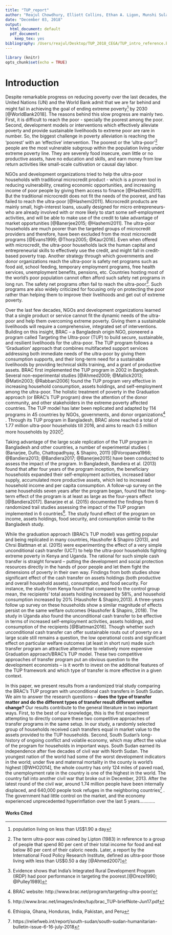 ```yaml
---
title: "TUP_report"
author: "Reajul Chowdhury, Elliott Collins, Ethan A. Ligon, Munshi Sulaiman"
date: "December 03, 2018"
output:
  html_document: default
  pdf_document:
    keep_tex: yes
bibliography: /Users/reajul/Desktop/TUP_2018_CEGA/TUP_intro_reference.bib
---
```


```r
library (knitr)
opts_chunk$set(echo = TRUE)
```

# Introduction
Despite remarkable progress on reducing poverty over the last decades, the United Nations (UN) and the World Bank admit that we are far behind and might fail in achieving the goal of ending extreme poverty^[population living on less than US$1.90 a day] by 2030 [@WorldBank2018]. The reasons behind this slow progress are mainly two. First, it is difficult to reach the poor - specially the poorest among the poor. Second, development models or interventions which effectively alleviate poverty and provide sustainable livelihoods to extreme poor are rare in number. So, the biggest challenge in poverty alleviation is reaching the ‘poorest’ with an ‘effective’ intervention. The poorest or the ‘ultra-poor’^[The term ultra-poor was coined by Lipton (1983) in reference to a group of people that spend 80 per cent of their total income for food and eat below 80 per cent of their caloric needs. Later, a report by the International Food Policy Research Institute, defined as ultra-poor those living with less than US$0.50 a day [@Ahmed2007]] people are the most vulnerable subgroup within the population living under extreme poverty line. They are severely food insecure, own little or no productive assets, have no education and skills, and earn money from low return activities like small-scale cultivation or causal day labor.


NGOs and development organizations tried to help the ultra-poor households with traditional microcredit product - which is a proven tool in reducing vulnerability, creating economic opportunities, and increasing income of poor people by giving them access to finance [@Hashemi2011]. But the traditional microcredit does not fit the needs of the poorest, and has failed to reach the ultra-poor [@Hashemi2011]. Microcredit products are mainly small, high-interest loans, usually designed for micro entrepreneurs- who are already involved with or more likely to start some self-employment activities, and will be able to make use of the credit to take advantage of market opportunities [@Banerjee2015; @Hashemi2011]. The ultra-poor households are much poorer than the targeted groups of microcredit providers and therefore, have been excluded from the  most microcredit programs [@Evans1999; @Thorp2005; @Kaur2016]. Even when offered with microcredit, the ultra-poor households lack the human capital and entrepreneurial skills to effectively use the credit, and might fall in credit-based poverty trap. Another strategy through which governments and donor organizations reach the ultra-poor is safety net programs such as food aid, school feeding, temporary employment programs, free health services, unemployment benefits, pensions, etc. Countries hosting most of the world’s poor population cannot often afford such safety net programs in long run. The safety net programs often fail to reach the ultra-poor^[Evidence shows that India’s Integrated Rural Development Program (IRDP) had poor performance in targeting the poorest.[@Dreze1990; @Pulley1989]]. Such programs are also widely criticized for focusing only on protecting the poor rather than helping them to improve their livelihoods and get out of extreme poverty. 


Over the last few decades, NGOs and development organizations learned that a single product or service cannot fit the dynamic needs of the ultra-poor and help them overcoming extreme poverty. Giving them a sustainable livelihoods will require a comprehensive, integrated set of interventions. Building on this insight, BRAC – a Bangladesh origin NGO, pioneered a program called Targeting the Ultra-poor (TUP) to build secure, sustainable, and resilient livelihoods for the ultra-poor. The TUP program follows a ‘Graduation’ approach that combines multifaceted support services addressing both immediate needs of the ultra-poor by giving them consumption supports, and their long-term need for a sustainable livelihoods by providing technical skills training, and a grant of productive assets. BRAC first implemented the TUP program in 2002 in Bangladesh. Several non-experimental studies [@Ahmed2009; @Mallick2013; @Matin2003; @Rabbani2006]  found the TUP program very effective in increasing household consumption, assets holdings, and self-employment among the ultra-poor. The holistic treatment of poverty in the Graduation approach (or BRAC’s TUP program) drew the attention of the donor community, and other stakeholders in the extreme poverty affected countries. The TUP model has later been replicated and adapted by 114 programs in 45 countries by NGOs, governments, and donor organizations^[BRAC website: http://www.brac.net/program/targeting-ultra-poor/] . Through its TUP program in Bangladesh, BRAC alone reached a total of 1.77 million ultra-poor households till 2016, and aims to reach 0.5 million more households by 2020^[http://www.brac.net/images/index/tup/brac_TUP-briefNote-Jun17.pdf]. 


Taking advantage of the large scale replication of the TUP program in Bangladesh and other countries, a number of experimental studies ( (Banarjee, Duflo, Chattopadhyay, & Shapiro, 2011) [@Voropaeva1966; @Bandiera2013; @Bandiera2017; @Banerjee2015] have been conducted to assess the impact of the program. In Bangladesh, Bandiera et al. (2013) found that after four years of the program inception, the beneficiary households expanded their self-employment activities, increased labor supply, accumulated more productive assets, which led to increased household income and per capita consumption. A follow-up survey on the same households seven years after the program began, found that the long-term effect of the program is at least as large as the four-years effect [@Bandiera2017]. Banarjee et al. (2015) documented the findings from 6 randomized trail studies assessing the impact of the TUP program implemented in 6 countries^[Ethiopia, Ghana, Honduras, India, Pakistan, and Peru]. The study found effect of the program on income, assets holdings, food security, and consumption similar to the Bangladesh study. 


While the graduation approach (BRAC’s TUP model) was getting popular and being replicated in many countries, Haushofer & Shapiro (2013), and Chrsi Blattman et al. (2015) were experimenting the effect of a very simple unconditional cash transfer (UCT) to help the ultra-poor households fighting extreme poverty in Kenya and Uganda. The rational for such simple cash transfer is straight forward – putting the development and social protection resources directly in the hands of poor people and let them fight the dimensions of poverty in their own way. Findings from both studies show significant effect of the cash transfer on assets holdings (both productive and overall household assets), consumption, and food security. For instance, the study from Kenya found that compared to the control group mean, the recipients’  total assets holding increased by 58%, and household consumption increased by 20% (Haushofer & Shapiro,2013). A three-years follow up survey on these households show a similar magnitude of effects persist on the same welfare outcomes (Haushofer & Shapiro, 2018). The study in Uganda also found the unconditional cash transfer to be effective in terms of increased self-employment activities, assets holdings, and consumption of the recipients [@Blattman2016]. Though whether such unconditional cash transfer can offer sustainable routs out of poverty on a large scale still remains a question, the low operational costs and significant effect on particular welfare outcomes (at least in short run) made such transfer program an attractive alternative to relatively more expensive Graduation approach/BRAC’s TUP model. These two competitive approaches of transfer program put an obvious question to the development economists – is it worth to invest on the additional features of the TUP framework and which type of transfer is more effective in a given context. 


In this paper, we present results from a randomized trial study comparing the BRAC’s TUP program with unconditional cash transfers in South Sudan. We aim to answer the research questions – **does the type of transfer matter and do the different types of transfer result different welfare change?** Our results contribute to the general literature in two important ways. First, to the best of our knowledge, this is the first experiment attempting to directly compare these two competitive approaches of transfer programs in the same setup. In our study, a randomly selected group of households received cash transfers equal in market value to the assets provided to the TUP households. Second, South Sudan’s long-history of ongoing conflict and volatile economy, which may affect the value of the program for households in important ways. South Sudan earned its independence after five decades of civil war with North Sudan. The youngest nation of the world had some of the worst development indicators in the world; under five and maternal mortality in the county is world’s highest [@WHO2014], the whole country has only 124 miles of paved road, the unemployment rate in the country is one of the highest in the world. The country fall into another civil war that broke out in December, 2013. After the latest round of the civil war, around 1.74 million people have been internally displaced, and 640,000 people took refuges in the neighboring countries^[https://reliefweb.int/report/south-sudan/south-sudan-humanitarian-bulletin-issue-6-16-july-2018] . The government had little control on the market, and the economy experienced unprecedented hyperinflation over the last 5 years…………



#### Works Cited
